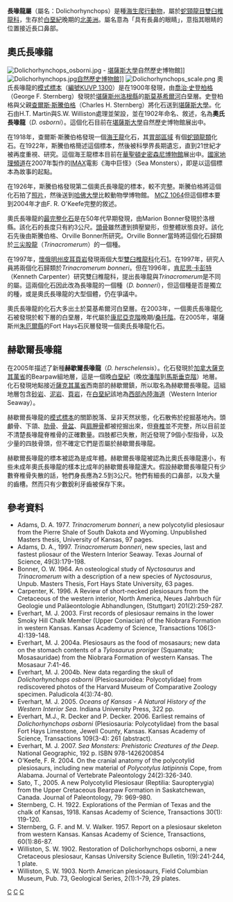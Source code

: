 {{Automatic taxobox
| taxon = Dolichorhynchops
| status= fossil
| fossil_range= {{fossil_range|93.5|70.6}}
| image=Dolichorhynchops_BW.jpg
| image_caption = 生存於白堊紀北美洲的奧氏長喙龍
| authority = [[塞繆爾·溫德爾·威利斯頓|Williston]], 1902
| type_species = '''奧氏長喙龍<BR>''Dolichorhynchops osborni'''''
| type_species_authority = Williston, 1902
| subdivision_ranks = [[種|種]]
| subdivision = 
*'''奧氏長喙龍 ''D. osborni'''''<BR><small>Williston, 1902</small>
*'''赫歇爾長喙龍 ''D. herschelensis''''' <small>Sato, 2005</small>
*'''特羅皮克長喙龍 ''D. tropicensis''''' <small>McKean, 2011</small>
*'''''D. bonneri''''' <small>(Adams, 1997)</small>
}}

'''長喙龍屬'''（屬名：Dolichorhynchops）是種[[海生爬行動物|海生爬行動物]]，屬於[[蛇頸龍目|蛇頸龍目]][[雙臼椎龍科|雙臼椎龍科]]，生存於[[白堊紀|白堊紀]]晚期的[[北美洲|北美洲]]。屬名意為「具有長鼻的眼睛」，意指其眼睛的位置接近長口鼻部。

==奧氏長喙龍==
[[File:Dolichorhynchops_osborni.jpg|thumb]] - [[堪薩斯大學|堪薩斯大學]]自然歷史博物館]] 
[[File:Dolichorhynchops.jpg|thumb]][[自然歷史博物館|自然歷史博物館]]]]
[[File:Dolichorhynchops_scale.png|thumb]]
奧氏長喙龍的[[模式標本|模式標本]]（[http://www.oceansofkansas.com/Plesiosaurs/plio-lrg.jpg 編號KUVP 1300]）是在1900年發現，由[[喬治·史登柏格|喬治·史登柏格]]（George F. Sternberg）發現於[[堪薩斯州|堪薩斯州]][[洛根縣_(堪薩斯州)|洛根縣]]的[[斯莫基希爾河|斯莫基希爾河]]白堊層。史登柏格與父親[[查爾斯·斯騰伯格|查爾斯·斯騰伯格]]（Charles H. Sternberg）將化石送到[[堪薩斯大學|堪薩斯大學]]。化石由H.T. Martin與S.W. Williston處理並架設，並在1902年命名、敘述，名為'''奧氏長喙龍'''（''D. osborni''）。這個化石目前在[[堪薩斯大學|堪薩斯大學]]自然歷史博物館展出中。

在1918年，查爾斯·斯騰伯格發現一個[[海王龍|海王龍]]化石，其[http://www.oceansofkansas.com/Tylo-prey.html 胃部區域] {{Webarchive|url=https://archive.is/20120629180241/http://www.oceansofkansas.com/Tylo-prey.html |date=2012-06-29 }}有個[[蛇頸龍類|蛇頸龍類]]化石。在1922年，斯騰伯格簡述這個標本，然後被科學界長期遺忘，直到21世紀才被再度重視、研究。這個海王龍標本目前在[[華聖頓|華聖頓]][[史密森尼博物館|史密森尼博物館]]展出中。[[國家地理頻道|國家地理頻道]]在2007年製作的[[IMAX|IMAX]]電影《海中巨怪》（Sea Monsters），即是以這個標本為故事的起點。

在1926年，斯騰伯格發現第二個奧氏長喙龍的標本，較不完整。斯騰伯格將這個化石拍了[http://www.oceansofkansas.com/Pliosaurs/mcz5086a.jpg 照片]，然後送到[[哈佛大學|哈佛大學]]比較動物學博物館。
[http://www.oceansofkansas.com/Pliosaurs/1064-4.jpg MCZ 1064]但這個標本要到2004年才由F. R. O'Keefe完整的敘述。

奧氏長喙龍的[http://www.oceansofkansas.com/Pliosaurs/vp-404.jpg 最完整化石]是在50年代早期發現，由Marion Bonner發現於洛根縣。該化石的長度只有約3公尺。[https://web.archive.org/web/20170627231701/http://oceansofkansas.com/fhsm_vp-404.html 頭骨]雖然遭到擠壓變形，但整體狀態良好。該化石先後由斯騰伯格、Orville Bonner所研究。Orville Bonner當時將這個化石歸類於[[三尖股龍|三尖股龍]]（''Trinacromerum''）的一個種。

在1997年，[[懷俄明州|懷俄明州]][[皮耳頁岩|皮耳頁岩]]發現兩個大型[[雙臼椎龍科|雙臼椎龍科]]化石[http://www.oceansofkansas.com/Pliosaurs/KU40001/KU40001-4.jpg]。在1997年，研究人員將兩個化石歸類於''Trinacromerum bonneri''。但在1996年，[[肯尼思·卡彭特|肯尼思·卡彭特]]（Kenneth Carpenter）研究雙臼椎龍科，提出長喙龍與''Trinacromerum''是不同的屬。這兩個化石因此改為長喙龍的一個種（''D. bonneri''），但這個種是否是獨立的種，或是奧氏長喙龍的大型個體，仍在爭議中。

奧氏長喙龍的化石大多出土於莫基希爾河白堊層。在2003年，一個奧氏長喙龍化石被發現於較下層的白堊層，年代屬於[[康尼亞克階|康尼亞克階]]晚期/[[桑托階|桑托階]]。在2005年，堪薩斯州[[朱厄爾縣_(堪薩斯州)|朱厄爾縣]]的Fort Hays石灰層發現一個奧氏長喙龍化石。

==赫歇爾長喙龍==
在2005年描述了新種'''赫歇爾長喙龍'''（''D. herschelensis''）。化石發現於[[加拿大|加拿大]][[薩克其萬省|薩克其萬省]]的Bearpaw組地層，這是一個晚[[白堊紀|白堊紀]]（晚[[坎潘階|坎潘階]]到[[馬斯垂克階|馬斯垂克階]]）地層。化石發現地點接近[[薩克其萬省|薩克其萬省]]西南部的赫歇爾鎮，所以取名為赫歇爾長喙龍。這組地層包含[[砂岩|砂岩]]、[[泥岩|泥岩]]、[[頁岩|頁岩]]，在[[白堊紀|白堊紀]]該地為[[西部內陸海道|西部內陸海道]]（Western Interior Seaway）。

赫歇爾長喙龍的[[模式標本|模式標本]]的關節脫落、呈非天然狀態，化石散佈於挖掘基地內。頭顱骨、下頜、[[肋骨|肋骨]]、[[骨盆|骨盆]]、與[[肩胛骨|肩胛骨]]都被挖掘出來，但[[脊椎|脊椎]]並不完整，所以目前並不清楚長喙龍脊椎骨的正確數量。四肢都已失散，附近發現了9個小型指骨，以及少量的四肢骨頭，但不確定它們是否屬於赫歇爾長喙龍。

赫歇爾長喙龍的標本被認為是成年體。赫歇爾長喙龍被認為比奧氏長喙龍還小，有些未成年奧氏長喙龍的樣本比成年的赫歇爾長喙龍還大。假設赫歇爾長喙龍只有少數脊椎骨失散的話，牠們身長應為2.5到3公尺。牠們有細長的口鼻部，以及大量的齒槽。然而只有少數銳利牙齒被保存下來。

==參考資料==
*Adams, D. A. 1977. ''Trinacromerum bonneri'', a new polycotylid plesiosaur from the Pierre Shale of South Dakota and Wyoming.   Unpublished Masters thesis, University of Kansas, 97 pages.
*Adams, D. A., 1997. ''Trinacromerum bonneri'', new species, last and fastest pliosaur of the Western Interior Seaway. Texas Journal of Science, 49(3):179-198.
*Bonner, O. W. 1964. An osteological study of ''Nyctosaurus'' and ''Trinacromerum'' with a description of a new species of ''Nyctosaurus'', Unpub. Masters Thesis, Fort Hays State University, 63 pages.
*Carpenter, K. 1996. A Review of short-necked plesiosaurs from the Cretaceous of the western interior, North America, Neues Jahrbuch für Geologie und Paläeontologie Abhandlungen, (Stuttgart) 201(2):259-287.
*Everhart, M. J. 2003. First records of plesiosaur remains in the lower Smoky Hill Chalk Member (Upper Coniacian) of the Niobrara Formation in western Kansas. Kansas Academy of Science, Transactions 106(3-4):139-148.
*Everhart, M. J. 2004a. Plesiosaurs as the food of mosasaurs; new data on the stomach contents of a ''Tylosaurus proriger'' (Squamata; Mosasauridae) from the  Niobrara Formation of western Kansas. The Mosasaur 7:41-46.
*Everhart, M. J.  2004b. New data regarding the skull of ''Dolichorhynchops osborni'' (Plesiosauroidea: Polycotylidae) from rediscovered photos of the Harvard Museum of Comparative Zoology specimen. Paludicola 4(3):74-80.
*Everhart, M. J. 2005. ''Oceans of Kansas - A Natural History of the Western Interior Sea.'' Indiana University Press, 322 pp.
*Everhart, M.J., R. Decker and P. Decker. 2006. Earliest remains of ''Dolichorhynchops osborni'' (Plesiosauria: Polycotylidae) from the basal Fort Hays Limestone, Jewell County, Kansas. Kansas Academy of Science, Transactions 109(3-4): 261 (abstract). 
*Everhart, M. J. 2007. ''Sea Monsters: Prehistoric Creatures of the Deep.'' National Geographic, 192 p. ISBN 978-1426200854
*O'Keefe, F. R. 2004. On the cranial anatomy of the polycotylid plesiosaurs, including new material of ''Polycotylus latipinnis'' Cope, from Alabama. Journal of Vertebrate Paleontology 24(2):326-340.
*Sato, T., 2005. A new Polycotylid Plesiosaur (Reptilia: Sauropterygia) from the Upper Cretaceous Bearpaw Formation in Saskatchewan, Canada. Journal of Paleontology, 79: 969-980.
*Sternberg, C. H. 1922. Explorations of the Permian of Texas and the chalk of Kansas, 1918. Kansas Academy of Science, Transactions 30(1): 119-120.
*Sternberg, G. F. and M. V. Walker. 1957. Report on a plesiosaur skeleton from western Kansas. Kansas Academy of Science, Transactions, 60(1):86-87.
*Williston, S. W. 1902. Restoration of Dolichorhynchops osborni, a new Cretaceous plesiosaur, Kansas University Science Bulletin, 1(9):241-244, 1 plate.
*Williston, S. W. 1903. North American plesiosaurs, Field Columbian Museum, Pub. 73, Geological Series, 2(1):1-79, 29 plates.
{{蛇頸龍目}}
{{Taxonbar}}

[[Category:1902年描述的分类群|C]]
[[Category:蛇頸龍亞目|C]]
[[Category:白堊紀爬行動物|C]]